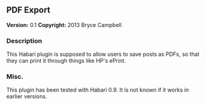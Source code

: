 ==PDF Export==

'''Version:''' 0.1
'''Copyright:''' 2013 Bryce Campbell

===Description===

This Habari plugin is supposed to allow users to save posts as PDFs, so that they can print it through things like HP's ePrint.

===Misc.===

This plugin has been tested with Habari 0.9. It is not known if it works in earlier versions.
